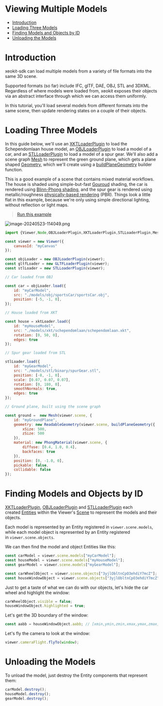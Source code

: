 # Viewing Multiple Models

- [Introduction](#introduction)
- [Loading Three Models](#loading-three-models)
- [Finding Models and Objects by ID](#finding-models-and-objects-by-id)
- [Unloading the Models](#unloading-the-models)

# **Introduction**

xeokit-sdk can load multiple models from a variety of file formats into the same 3D scene.

Supported formats (so far) include IFC, glTF, DAE, OBJ, STL and 3DXML. Regardless of where models were loaded from, xeokit exposes their objects via an abstract interface through which we can access them uniformly.

In this tutorial, you'll load several models from different formats into the same scene, then update rendering states on a couple of their objects.

# Loading Three Models

In this guide below, we'll use an [XKTLoaderPlugin](https://xeokit.github.io/xeokit-sdk/docs/class/src/plugins/XKTLoaderPlugin/XKTLoaderPlugin.js~XKTLoaderPlugin.html) to load the Schependomlaan house model, an [OBJLoaderPlugin](https://xeokit.github.io/xeokit-sdk/docs/class/src/plugins/OBJLoaderPlugin/OBJLoaderPlugin.js~OBJLoaderPlugin.html) to load a model of a car, and an [STLLoaderPlugin](https://xeokit.github.io/xeokit-sdk/docs/class/src/plugins/STLLoaderPlugin/STLLoaderPlugin.js~STLLoaderPlugin.html) to load a model of a spur gear. We'll also add a scene graph [Mesh](https://xeokit.github.io/xeokit-sdk/docs/class/src/viewer/scene/mesh/Mesh.js~Mesh.html) to represent the green ground plane, which gets a plane shaped [Geometry](https://xeokit.github.io/xeokit-sdk/docs/class/src/viewer/scene/geometry/Geometry.js~Geometry.html), which we'll create using a [buildPlaneGeometry](https://xeokit.github.io/xeokit-sdk/docs/function/index.html#static-function-buildPlaneGeometry) builder function.

This is a good example of a scene that contains mixed material workflows. The house is shaded using simple-but-fast [Gouroud](https://en.wikipedia.org/wiki/Gouraud_shading) shading, the car is rendered using [Blinn-Phong shading](https://en.wikipedia.org/wiki/Blinn%E2%80%93Phong_reflection_model), and the spur gear is rendered using metallic/roughness [physically-based rendering](https://en.wikipedia.org/wiki/Physically_based_rendering) (PBR). Things look a little flat in this example, because we're only using simple directional lighting, without reflection or light maps.


> [Run this example](https://xeokit.github.io/xeokit-sdk/examples/#loading_MultipleModels)

![image-20240523-114049.png](./attachments/image-20240523-114049.png)

```js
import {Viewer,Node,OBJLoaderPlugin,XKTLoaderPlugin,STLLoaderPlugin,Mesh,buildPlaneGeometry,ReadableGeometry,PhongMaterial} from "https://cdn.jsdelivr.net/npm/@xeokit/xeokit-sdk/dist/xeokit-sdk.es.min.js";

const viewer = new Viewer({
    canvasId: "myCanvas"
});

const objLoader = new OBJLoaderPlugin(viewer);
const gltfLoader = new GLTFLoaderPlugin(viewer);
const stlLoader = new STLLoaderPlugin(viewer);

// Car loaded from OBJ

const car = objLoader.load({
    id: "myCarModel",
    src: "./models/obj/sportsCar/sportsCar.obj",
    position: [-5, -1, 0],
});

// House loaded from XKT

const house = xktLoader.load({
    id: "myHouseModel",
    src: "./models/xkt/schependomlaan/schependomlaan.xkt",
    rotation: [0, 50, 0],
    edges: true
});

// Spur gear loaded from STL

stlLoader.load({
    id: "myGearModel",
    src: "./models/stl/binary/spurGear.stl",
    position: [-8, -1, 0],
    scale: [0.07, 0.07, 0.07],
    rotation: [0, 180, 0],
    smoothNormals: true,
    edges: true
});

// Ground plane, built using the scene graph

const ground =  new Mesh(viewer.scene, {
    id: "myGroundPlane",
    geometry: new ReadableGeometry(viewer.scene, buildPlaneGeometry({
        xSize: 500,
        zSize: 500
    }),
    material: new PhongMaterial(viewer.scene, {
        diffuse: [0.4, 1.0, 0.4],
        backfaces: true
    }),
    position: [0, -1.0, 0],
    pickable: false,
    collidable: false
});
```

# **Finding Models and Objects by ID**

[XKTLoaderPlugin](https://xeokit.github.io/xeokit-sdk/docs/class/src/plugins/XKTLoaderPlugin/XKTLoaderPlugin.js~XKTLoaderPlugin.html), [OBJLoaderPlugin](https://xeokit.github.io/xeokit-sdk/docs/class/src/plugins/OBJLoaderPlugin/OBJLoaderPlugin.js~OBJLoaderPlugin.html) and [STLLoaderPlugin](https://xeokit.github.io/xeokit-sdk/docs/class/src/plugins/STLLoaderPlugin/STLLoaderPlugin.js~STLLoaderPlugin.html) each created [Entities](https://xeokit.github.io/xeokit-sdk/docs/class/src/viewer/scene/Entity.js~Entity.html) within the Viewer's [Scene](https://xeokit.github.io/xeokit-sdk/docs/class/src/viewer/scene/scene/Scene.js~Scene.html) to represent the models and their objects.

Each model is represented by an Entity registered in `viewer.scene.models`, while each model object is represented by an Entity registered in `viewer.scene.objects`.

We can then find the model and object Entities like this:

```js
const carModel = viewer.scene.models["myCarModel"];
const houseModel = viewer.scene.models["myHouseModel"];
const gearModel = viewer.scene.models["myGearModel"];

const carWheelObject = viewer.scene.objects["3yjlObltnCpO3ehdiY7mcZ"];
const houseWindowObject = viewer.scene.objects["3yjlObltnCpO3ehdiY7mcZ"];
```

Just to get a taste of what we can do with our objects, let's hide the car wheel and highlight the window:

```js
carWheelObject.visible = false;
houseWindowObject.highlighted = true;
```

Let's get the 3D boundary of the window:

```js
const aabb = houseWindowObject.aabb; // [xmin,ymin,zmin,xmax,ymax,zmax]
```

Let's fly the camera to look at the window:

```js
viewer.cameraFlight.flyTo(window);
```

# **Unloading the Models**

To unload the model, just destroy the Entity components that represent them:

```js
carModel.destroy();
houseModel.destroy();
gearModel.destroy();
```
